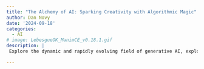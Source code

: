 ```yaml
---
title: "The Alchemy of AI: Sparking Creativity with Algorithmic Magic"
author: Dan Novy
date: '2024-09-18'
categories:
  - AI
# image: LebesgueOK_ManimCE_v0.18.1.gif
description: | 
 Explore the dynamic and rapidly evolving field of generative AI, exploring the latest tools, techniques, and advancements that are shaping its development. As generative AI continues to transform creative industries, scientific research, and technological solutions, understanding its capabilities and underlying mechanisms is paramount. We will examine current cutting-edge models that drive AI creativity, highlighting their applications in generating text, images, music, data visualization and more. By integrating examples from my own creative projects and research endeavors, this talk aims to showcase the practical implementations of generative AI and its potential to inspire new forms of artistic and scientific expression. Attendees will gain a comprehensive insight into how generative AI can be harnessed to enhance creativity and solve complex problems in various domains.

---
```


<!-- ![](LebesgueOK_ManimCE_v0.18.1.gif) -->
